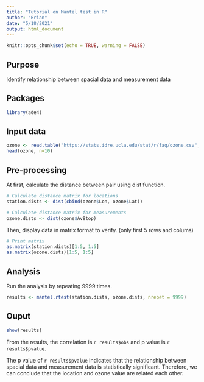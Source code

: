 ```yaml
---
title: "Tutorial on Mantel test in R"
author: "Brian"
date: "5/18/2021"
output: html_document
---
```


```r
knitr::opts_chunk$set(echo = TRUE, warning = FALSE)

```

## Purpose

Identify relationship between spacial data and measurement data

## Packages
```r
library(ade4)
```


## Input data
```r
ozone <- read.table("https://stats.idre.ucla.edu/stat/r/faq/ozone.csv", sep=",", header=T)
head(ozone, n=10)
```

## Pre-processing
At first, calculate the distance between pair using dist function.

```r
# Calculate distance matrix for locations
station.dists <- dist(cbind(ozone$Lon, ozone$Lat)) 

# Calculate distance matrix for measurements
ozone.dists <- dist(ozone$Av8top)
```

Then, display data in matrix format to verify. (only first 5 rows and colums)

```r
# Print matrix
as.matrix(station.dists)[1:5, 1:5]
as.matrix(ozone.dists)[1:5, 1:5]
```

## Analysis

Run the analysis by repeating 9999 times.

```r
results <- mantel.rtest(station.dists, ozone.dists, nrepet = 9999)
```

## Ouput
```r
show(results)
```

From the results, the correlation is `r results$obs` and p value is `r results$pvalue`.

The p value of `r results$pvalue` indicates that the relationship between spacial data and measurement data is statistically significant. Therefore, we can conclude that the location and ozone value are related each other.